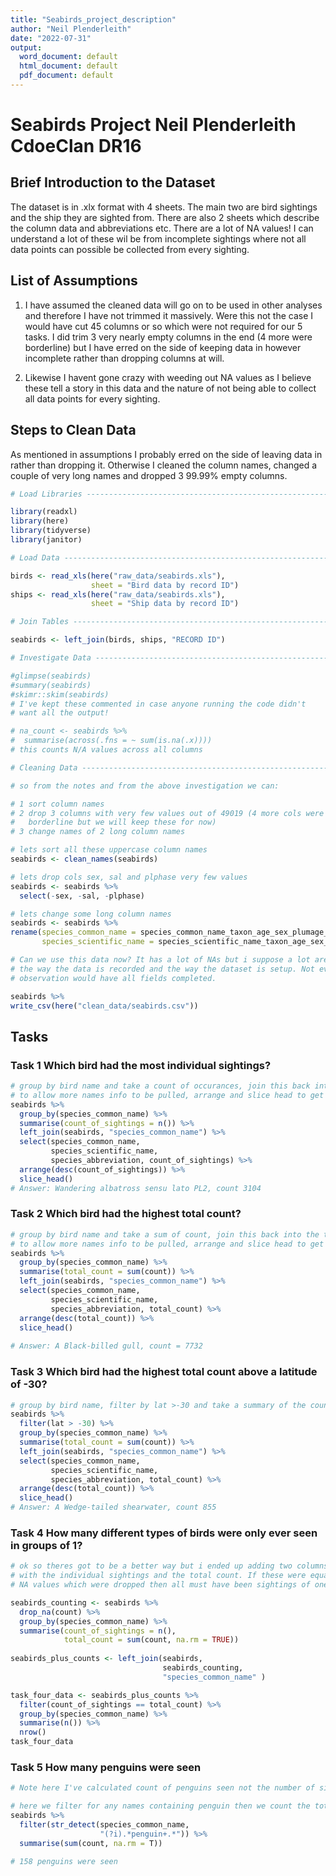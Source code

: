 ```yaml
---
title: "Seabirds_project_description"
author: "Neil Plenderleith"
date: "2022-07-31"
output:
  word_document: default
  html_document: default
  pdf_document: default
---
```


# Seabirds Project Neil Plenderleith CdoeClan DR16

## Brief Introduction to the Dataset

The dataset is in .xlx format with 4 sheets. The main two are bird sightings and the ship they are sighted from. There are also 2 sheets which describe the column data and abbreviations etc. There are a lot of NA values! I can understand a lot of these wil be from incomplete sightings where not all data points can possible be collected from every sighting.

## List of Assumptions

1. I have assumed the cleaned data will go on to be used in other analyses and therefore I have not trimmed it massively. Were this not the case I would have cut 45 columns or so which were not required for our 5 tasks. I did trim 3 very nearly empty columns in the end (4 more were borderline) but I have erred on the side of keeping data in however incomplete rather than dropping columns at will. 

2. Likewise I havent gone crazy with weeding out NA values as I believe these tell a story in this data and the nature of not being able to collect all data points for every sighting.

## Steps to Clean Data

As mentioned in assumptions I probably erred on the side of leaving data in rather than dropping it. Otherwise I cleaned the column names, changed a couple of very long names and dropped 3 99.99% empty columns.

```r
# Load Libraries ---------------------------------------------------------------

library(readxl)
library(here)
library(tidyverse)
library(janitor)

# Load Data ---------------------------------------------------------------

birds <- read_xls(here("raw_data/seabirds.xls"), 
                  sheet = "Bird data by record ID")
ships <- read_xls(here("raw_data/seabirds.xls"), 
                  sheet = "Ship data by record ID")

# Join Tables -------------------------------------------------------------

seabirds <- left_join(birds, ships, "RECORD ID")

# Investigate Data --------------------------------------------------------

#glimpse(seabirds)
#summary(seabirds)
#skimr::skim(seabirds)
# I've kept these commented in case anyone running the code didn't 
# want all the output!

# na_count <- seabirds %>%
#  summarise(across(.fns = ~ sum(is.na(.x)))) 
# this counts N/A values across all columns

# Cleaning Data -----------------------------------------------------------

# so from the notes and from the above investigation we can:

# 1 sort column names
# 2 drop 3 columns with very few values out of 49019 (4 more cols were 
#   borderline but we will keep these for now)
# 3 change names of 2 long column names

# lets sort all these uppercase column names
seabirds <- clean_names(seabirds)

# lets drop cols sex, sal and plphase very few values
seabirds <- seabirds %>% 
  select(-sex, -sal, -plphase)

# lets change some long column names
seabirds <- seabirds %>% 
rename(species_common_name = species_common_name_taxon_age_sex_plumage_phase,
       species_scientific_name = species_scientific_name_taxon_age_sex_plumage_phase)

# Can we use this data now? It has a lot of NAs but i suppose a lot are just
# the way the data is recorded and the way the dataset is setup. Not every
# observation would have all fields completed.

seabirds %>% 
write_csv(here("clean_data/seabirds.csv"))
```

## Tasks

### Task 1 Which bird had the most individual sightings?

```r
# group by bird name and take a count of occurances, join this back into the table
# to allow more names info to be pulled, arrange and slice head to get top hit
seabirds %>% 
  group_by(species_common_name) %>% 
  summarise(count_of_sightings = n()) %>% 
  left_join(seabirds, "species_common_name") %>% 
  select(species_common_name, 
         species_scientific_name, 
         species_abbreviation, count_of_sightings) %>%
  arrange(desc(count_of_sightings)) %>% 
  slice_head()
# Answer: Wandering albatross sensu lato PL2, count 3104
```

### Task 2 Which bird had the highest total count?

```r
# group by bird name and take a sum of count, join this back into the table
# to allow more names info to be pulled, arrange and slice head to get top hit
seabirds %>% 
  group_by(species_common_name) %>% 
  summarise(total_count = sum(count)) %>% 
  left_join(seabirds, "species_common_name") %>% 
  select(species_common_name, 
         species_scientific_name, 
         species_abbreviation, total_count) %>%
  arrange(desc(total_count)) %>% 
  slice_head()
  
# Answer: A Black-billed gull, count = 7732
```

### Task 3 Which bird had the highest total count above a latitude of -30?

```r
# group by bird name, filter by lat >-30 and take a summary of the count column for each
seabirds %>% 
  filter(lat > -30) %>% 
  group_by(species_common_name) %>% 
  summarise(total_count = sum(count)) %>% 
  left_join(seabirds, "species_common_name") %>% 
  select(species_common_name, 
         species_scientific_name, 
         species_abbreviation, total_count) %>%
  arrange(desc(total_count)) %>% 
  slice_head()
# Answer: A Wedge-tailed shearwater, count 855
```

### Task 4 How many different types of birds were only ever seen in groups of 1?

```r
# ok so theres got to be a better way but i ended up adding two columns on
# with the individual sightings and the total count. If these were equal with no
# NA values which were dropped then all must have been sightings of one bird

seabirds_counting <- seabirds %>% 
  drop_na(count) %>% 
  group_by(species_common_name) %>% 
  summarise(count_of_sightings = n(), 
            total_count = sum(count, na.rm = TRUE)) 
  
seabirds_plus_counts <- left_join(seabirds, 
                                  seabirds_counting,
                                  "species_common_name" )

task_four_data <- seabirds_plus_counts %>% 
  filter(count_of_sightings == total_count) %>% 
  group_by(species_common_name) %>% 
  summarise(n()) %>% 
  nrow()
task_four_data
```

### Task 5 How many penguins were seen

```r
# Note here I've calculated count of penguins seen not the number of sightings

# here we filter for any names containing penguin then we count the total for the count column
seabirds %>% 
  filter(str_detect(species_common_name,
                    "(?i).*penguin+.*")) %>% 
  summarise(sum(count, na.rm = T))

# 158 penguins were seen
```

